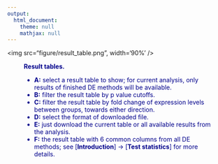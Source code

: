 ```yaml
---
output:
  html_document:
    theme: null
    mathjax: null
---
```


<div align='center'>
<img src="figure/result_table.png", width='90%' />
</div>
<div style="color:darkblue; padding:0 1cm">
**Result tables.**

  - **A:** select a result table to show; for current analysis, only results of finished DE methods will be available.
  - **B:** filter the result table by p value cutoffs.
  - **C:** filter the result table by fold change of expression levels between groups, towards either direction.
  - **D:** select the format of downloaded file.
  - **E:** just download the current table or all available results from the analysis.
  - **F:** the result table with 6 common columns from all DE methods; see [**Introduction**] -> [**Test statistics**] for more details.
</div>
